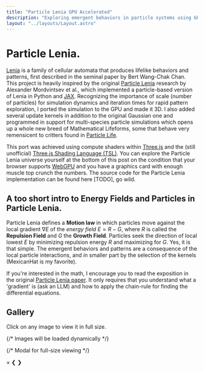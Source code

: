 ```yaml
---
title: "Particle Lenia GPU Accelerated"
description: "Exploring emergent behaviors in particle systems using GPU-accelerated Lenia algorithms"
layout: "../layouts/Layout.astro"
---
```


# Particle Lenia.

[Lenia](https://arxiv.org/abs/1812.05433) is a family of cellular automata that produces lifelike behaviors and patterns, first described in the seminal paper by Bert Wang-Chak Chan. 
This project is heavily inspired by the original [Particle Lenia](https://google-research.github.io/self-organising-systems/particle-lenia/) 
research by Alexander Mordvintsev et al., which implemented a particle-based version of Lenia in Python and [JAX](https://docs.jax.dev/en/latest/). 
Recognizing the importance of scale (number of particles) for simulation dynamics and iteration times for rapid pattern exploration, 
I ported the simulation to the GPU and made it 3D. I also added several update kernels in addition to the original Gaussian one and programmed in 
support for multi-species particle simulations which opens up a whole new breed of Mathematical Lifeforms, some that behave very remensicent to critters found in [Particle Life](https://youtu.be/p4YirERTVF0?si=E2bExaHTX8kbKKtp).

This port was achieved using compute shaders within [Three.js](https://threejs.org/examples/) and the (still unofficial) [Three.js Shading Language (TSL)](https://github.com/mrdoob/three.js/wiki/Three.js-Shading-Language).
You can explore the Particle Lenia universe yourself at the bottom of this post
on the condition that your browser supports [WebGPU](https://developer.mozilla.org/en-US/docs/Web/API/WebGPU_API) 
and you have a graphics card with enough muscle top crunch the numbers.
The source code for the Particle Lenia implementation can be found here [TODO], go wild.

## A too short intro to Energy Fields and Particles in Particle Lenia.
 
Particle Lenia defines a **Motion law** in which particles move against the local gradient $\nabla E$ of the _energy field_ $E = R - G$, 
where $R$ is called the **Repulsion Field** and $G$ the **Growth Field**. 
Particles seek the direction of local lowest $E$ by minimizing repulsion energy $R$ and maximizing for $G$. Yes, it is that simple. 
The emergent behaviors and patterns are a consequence of the local particle interactions, and in smaller part by the selection of the kernels (MexicanHat is my favorite).  

If you're interested in the math, I encourage you to read the exposition in the original [Particle Lenia paper](https://google-research.github.io/self-organising-systems/particle-lenia/). 
It only requires that you understand what a 'gradient' is (ask an LLM) and how to apply the chain-rule for finding the differential equations.

## Gallery

Click on any image to view it in full size.

<div class="gallery" id="particle-gallery">
  {/* Images will be loaded dynamically */}
</div>

{/* Modal for full-size viewing */}
<div id="modal" class="modal">
  <span class="close" id="closeModal">&times;</span>
  <span class="nav prev" id="prevModal">&#10094;</span>
  <span class="nav next" id="nextModal">&#10095;</span>
  <div class="modal-content">
    <img id="modalImage" src="" alt="" />
  </div>
</div>


